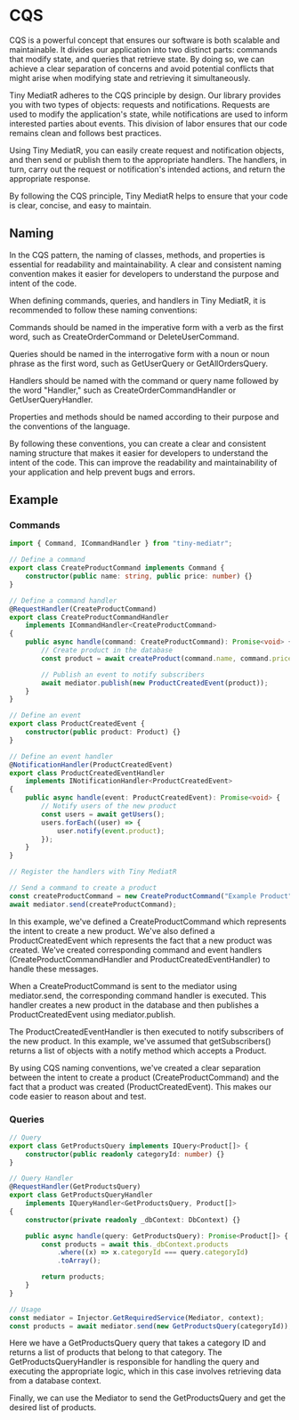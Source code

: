 # CQS

CQS is a powerful concept that ensures our software is both scalable and maintainable. It divides our application into two distinct parts: commands that modify state, and queries that retrieve state. By doing so, we can achieve a clear separation of concerns and avoid potential conflicts that might arise when modifying state and retrieving it simultaneously.

Tiny MediatR adheres to the CQS principle by design. Our library provides you with two types of objects: requests and notifications. Requests are used to modify the application's state, while notifications are used to inform interested parties about events. This division of labor ensures that our code remains clean and follows best practices.

Using Tiny MediatR, you can easily create request and notification objects, and then send or publish them to the appropriate handlers. The handlers, in turn, carry out the request or notification's intended actions, and return the appropriate response.

By following the CQS principle, Tiny MediatR helps to ensure that your code is clear, concise, and easy to maintain.

## Naming

In the CQS pattern, the naming of classes, methods, and properties is essential for readability and maintainability. A clear and consistent naming convention makes it easier for developers to understand the purpose and intent of the code.

When defining commands, queries, and handlers in Tiny MediatR, it is recommended to follow these naming conventions:

Commands should be named in the imperative form with a verb as the first word, such as CreateOrderCommand or DeleteUserCommand.

Queries should be named in the interrogative form with a noun or noun phrase as the first word, such as GetUserQuery or GetAllOrdersQuery.

Handlers should be named with the command or query name followed by the word "Handler," such as CreateOrderCommandHandler or GetUserQueryHandler.

Properties and methods should be named according to their purpose and the conventions of the language.

By following these conventions, you can create a clear and consistent naming structure that makes it easier for developers to understand the intent of the code. This can improve the readability and maintainability of your application and help prevent bugs and errors.

## Example

### Commands

```ts
import { Command, ICommandHandler } from "tiny-mediatr";

// Define a command
export class CreateProductCommand implements Command {
	constructor(public name: string, public price: number) {}
}

// Define a command handler
@RequestHandler(CreateProductCommand)
export class CreateProductCommandHandler
	implements ICommandHandler<CreateProductCommand>
{
	public async handle(command: CreateProductCommand): Promise<void> {
		// Create product in the database
		const product = await createProduct(command.name, command.price);

		// Publish an event to notify subscribers
		await mediator.publish(new ProductCreatedEvent(product));
	}
}

// Define an event
export class ProductCreatedEvent {
	constructor(public product: Product) {}
}

// Define an event handler
@NotificationHandler(ProductCreatedEvent)
export class ProductCreatedEventHandler
	implements INotificationHandler<ProductCreatedEvent>
{
	public async handle(event: ProductCreatedEvent): Promise<void> {
		// Notify users of the new product
		const users = await getUsers();
		users.forEach((user) => {
			user.notify(event.product);
		});
	}
}

// Register the handlers with Tiny MediatR

// Send a command to create a product
const createProductCommand = new CreateProductCommand("Example Product", 9.99);
await mediator.send(createProductCommand);
```

In this example, we've defined a CreateProductCommand which represents the intent to create a new product. We've also defined a ProductCreatedEvent which represents the fact that a new product was created. We've created corresponding command and event handlers (CreateProductCommandHandler and ProductCreatedEventHandler) to handle these messages.

When a CreateProductCommand is sent to the mediator using mediator.send, the corresponding command handler is executed. This handler creates a new product in the database and then publishes a ProductCreatedEvent using mediator.publish.

The ProductCreatedEventHandler is then executed to notify subscribers of the new product. In this example, we've assumed that getSubscribers() returns a list of objects with a notify method which accepts a Product.

By using CQS naming conventions, we've created a clear separation between the intent to create a product (CreateProductCommand) and the fact that a product was created (ProductCreatedEvent). This makes our code easier to reason about and test.

### Queries

```ts
// Query
export class GetProductsQuery implements IQuery<Product[]> {
	constructor(public readonly categoryId: number) {}
}

// Query Handler
@RequestHandler(GetProductsQuery)
export class GetProductsQueryHandler
	implements IQueryHandler<GetProductsQuery, Product[]>
{
	constructor(private readonly _dbContext: DbContext) {}

	public async handle(query: GetProductsQuery): Promise<Product[]> {
		const products = await this._dbContext.products
			.where((x) => x.categoryId === query.categoryId)
			.toArray();

		return products;
	}
}

// Usage
const mediator = Injector.GetRequiredService(Mediator, context);
const products = await mediator.send(new GetProductsQuery(categoryId));
```

Here we have a GetProductsQuery query that takes a category ID and returns a list of products that belong to that category. The GetProductsQueryHandler is responsible for handling the query and executing the appropriate logic, which in this case involves retrieving data from a database context.

Finally, we can use the Mediator to send the GetProductsQuery and get the desired list of products.
